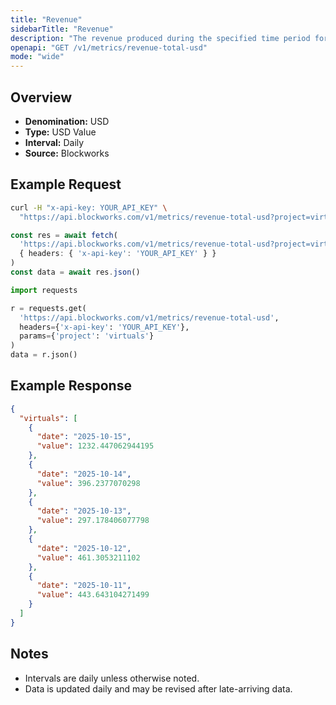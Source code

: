 ```yaml
---
title: "Revenue"
sidebarTitle: "Revenue"
description: "The revenue produced during the specified time period for given project."
openapi: "GET /v1/metrics/revenue-total-usd"
mode: "wide"
---
```


## Overview

- **Denomination:** USD
- **Type:** USD Value
- **Interval:** Daily
- **Source:** Blockworks

## Example Request

<CodeGroup>

```bash cURL
curl -H "x-api-key: YOUR_API_KEY" \
  "https://api.blockworks.com/v1/metrics/revenue-total-usd?project=virtuals"
```

```typescript TypeScript
const res = await fetch(
  'https://api.blockworks.com/v1/metrics/revenue-total-usd?project=virtuals',
  { headers: { 'x-api-key': 'YOUR_API_KEY' } }
)
const data = await res.json()
```

```python Python
import requests

r = requests.get(
  'https://api.blockworks.com/v1/metrics/revenue-total-usd',
  headers={'x-api-key': 'YOUR_API_KEY'},
  params={'project': 'virtuals'}
)
data = r.json()
```

</CodeGroup>

## Example Response

```json
{
  "virtuals": [
    {
      "date": "2025-10-15",
      "value": 1232.447062944195
    },
    {
      "date": "2025-10-14",
      "value": 396.2377070298
    },
    {
      "date": "2025-10-13",
      "value": 297.178406077798
    },
    {
      "date": "2025-10-12",
      "value": 461.3053211102
    },
    {
      "date": "2025-10-11",
      "value": 443.643104271499
    }
  ]
}
```

## Notes
- Intervals are daily unless otherwise noted.
- Data is updated daily and may be revised after late-arriving data.
